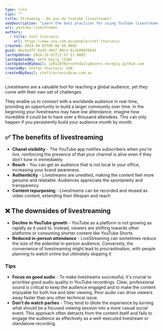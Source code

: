 ```yaml
---
type: rule
tips: ""
title: Streaming - Do you do Youtube livestreams?
seoDescription: "Learn the best practices for using YouTube livestreams to engage with your audience effectively."
uri: youtube-livestreams
authors:
  - title: Stef Starcevic
    url: https://www.ssw.com.au/people/stef-starcevic
created: 2024-09-03T05:04:56.000Z
guid: 8bc8adff-6ed5-465f-80ce-8c2a998f6845
lastUpdated: 2024-10-01T12:57:11.000Z
lastUpdatedBy: Seth Daily [SSW]
lastUpdatedByEmail: 130118701+sethdaily@users.noreply.github.com
createdBy: Stefan Starcevic SSW
createdByEmail: stefstarcevic@ssw.com.au
---
```

Livestreams are a valuable tool for reaching a global audience, yet they come with their own set of challenges.

They enable us to connect with a worldwide audience in real-time, providing an opportunity to build a larger community over time. In the beginning your livestreams may have low attendance, imagine how incredible it could be to have over a thousand attendees. This can only happen if you persistently build your audience month by month.

## ✅ The benefits of livestreaming

* **Chanel visibility** - The YouTube app notifies subscribers when you're live, reinforcing the presence of that your channel is alive even if they don’t tune in immediately
* **Reach** - You can get an audience that is not local to your office, increasing your brand awareness
* **Authenticity** - Livestreams are unedited, making the content feel more genuine and relatable. Audiences appreciate the spontaneity and transparency
* **Content repurposing** - Livestreams can be recorded and reused as video content, extending their lifespan and reach

## ❌ The downsides of livestreaming

* **Decline in YouTube growth** - YouTube as a platform is not growing as rapidly as it used to. Instead, viewers are shifting towards other platforms or consuming shorter content like YouTube Shorts
* **Reduced in-person attendance** - LiveStreaming can sometimes reduce the size of the potential in-person audience. Conversely, the convenience of livestreaming might lead to procrastination, with people planning to watch online but ultimately skipping it

### Tips

* **Focus on good audio** - To make livestreams successful, it's crucial to prioritise good audio quality in YouTube recordings. Clear, professional sound is critical to keep the audience engaged and to make the content enjoyable for both live and later viewing. Poor audio can drive viewers away faster than any other technical issue.
* **Don't do watch parties** - They tend to dilute the experience by turning what should be a focused viewing session into a more casual social event. This approach often detracts from the content itself and fails to engage the audience as effectively as a well-executed livestream or standalone recording.
